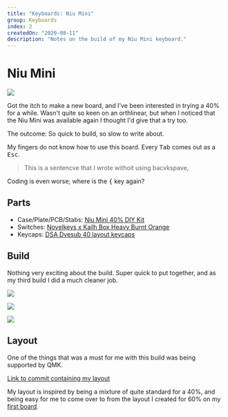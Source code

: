 ```yaml
---
title: "Keyboards: Niu Mini"
group: Keyboards
index: 2
createdOn: "2020-08-11"
description: "Notes on the build of my Niu Mini keyboard."
---
```


# Niu Mini

![](flickr://50181498277)

Got the itch to make a new board, and I've been interested in trying a 40% for a while. Wasn't quite so keen on an orthlinear, but when I noticed that the Niu Mini was available again I thought I'd give that a try too.

The outcome: So quick to build, so slow to write about.

My fingers do not know how to use this board. Every <kbd>Tab</kbd> comes out as a <kbd>Esc</kbd>.

> This is a sentencve that I wrote withoit using bacvkspave,

Coding is even worse; where is the <kbd>{</kbd> key again?

## Parts

- Case/Plate/PCB/Stabs: [Niu Mini 40% DIY Kit](https://kbdfans.com/products/niu-mini-40-diy-kit)
- Switches: [Novelkeys x Kailh Box Heavy Burnt Orange](https://kbdfans.com/products/novelkeys-x-kailh-box-heavy-switches-10pcs?variant=2467740909581)
- Keycaps: [DSA Dyesub 40 layout keycaps](https://kbdfans.com/products/dsa-dye-sub-40layout-keycaps?variant=29081336053808)

## Build

Nothing very exciting about the build. Super quick to put together, and as my third build I did a much cleaner job.

![](flickr://50180702233)

![](flickr://50181497642)

![](flickr://50180702068)

## Layout

One of the things that was a must for me with this build was being supported by QMK.

[Link to commit containing my layout](https://github.com/mjwbenton/qmk_firmware/commit/573bbbcd9f1611dbdb22fec578dc377c00a6057)

My layout is inspired by being a mixture of quite standard for a 40%, and being easy for me to come over to from the layout I created for 60% on my [first board](/keyboard/first-build.html).
